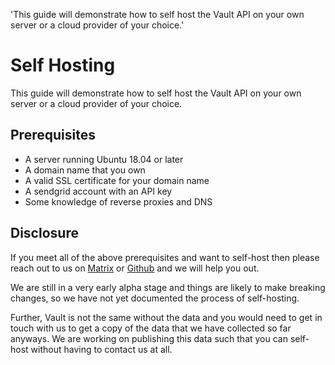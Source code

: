   'This guide will demonstrate how to self host the Vault API on your own server or a cloud provider of your choice.'

# Self Hosting

This guide will demonstrate how to self host the Vault API on your own server or a cloud provider of your choice.

## Prerequisites

- A server running Ubuntu 18.04 or later
- A domain name that you own
- A valid SSL certificate for your domain name
- A sendgrid account with an API key
- Some knowledge of reverse proxies and DNS

## Disclosure

If you meet all of the above prerequisites and want to self-host then please reach out to us on [Matrix](https://matrix.to/#/#arguflow-general:matrix.zerodao.gg) or [Github](https://github.com/arguflow/vault-server) and we will help you out.

We are still in a very early alpha stage and things are likely to make breaking changes, so we have not yet documented the process of self-hosting.

Further, Vault is not the same without the data and you would need to get in touch with us to get a copy of the data that we have collected so far anyways. We are working on publishing this data such that you can self-host without having to contact us at all.
